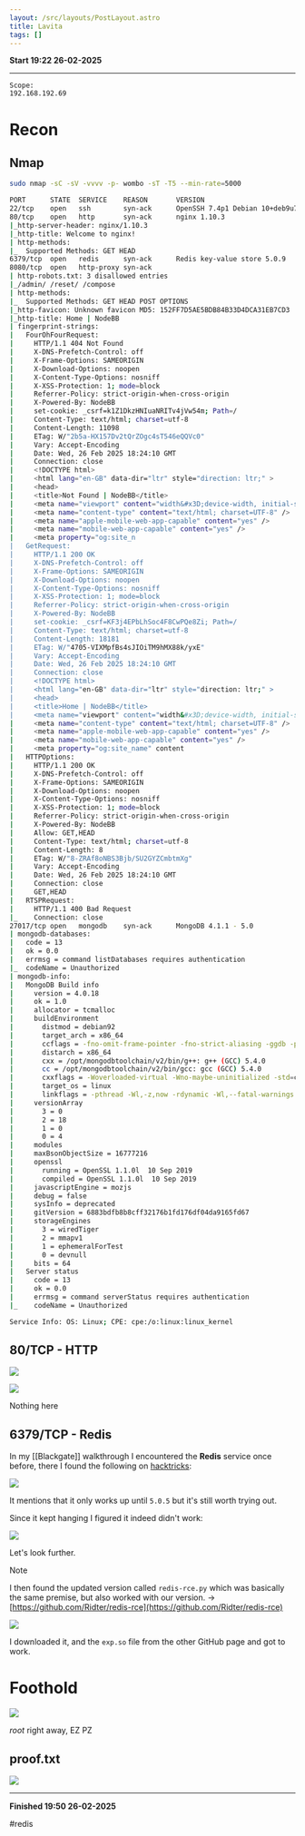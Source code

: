 ```yaml
---
layout: /src/layouts/PostLayout.astro
title: Lavita
tags: []
---
```

**Start 19:22 26-02-2025**

---
```
Scope:
192.168.192.69
```
# Recon

## Nmap

```bash
sudo nmap -sC -sV -vvvv -p- wombo -sT -T5 --min-rate=5000

PORT      STATE  SERVICE    REASON       VERSION
22/tcp    open   ssh        syn-ack      OpenSSH 7.4p1 Debian 10+deb9u7 (protocol 2.0)
80/tcp    open   http       syn-ack      nginx 1.10.3
|_http-server-header: nginx/1.10.3
|_http-title: Welcome to nginx!
| http-methods: 
|_  Supported Methods: GET HEAD
6379/tcp  open   redis      syn-ack      Redis key-value store 5.0.9
8080/tcp  open   http-proxy syn-ack
| http-robots.txt: 3 disallowed entries 
|_/admin/ /reset/ /compose
| http-methods: 
|_  Supported Methods: GET HEAD POST OPTIONS
|_http-favicon: Unknown favicon MD5: 152FF7D5AE5BDB84B33D4DCA31EB7CD3
|_http-title: Home | NodeBB
| fingerprint-strings: 
|   FourOhFourRequest: 
|     HTTP/1.1 404 Not Found
|     X-DNS-Prefetch-Control: off
|     X-Frame-Options: SAMEORIGIN
|     X-Download-Options: noopen
|     X-Content-Type-Options: nosniff
|     X-XSS-Protection: 1; mode=block
|     Referrer-Policy: strict-origin-when-cross-origin
|     X-Powered-By: NodeBB
|     set-cookie: _csrf=k1Z1DkzHNIuaNRITv4jVw54m; Path=/
|     Content-Type: text/html; charset=utf-8
|     Content-Length: 11098
|     ETag: W/"2b5a-HX157Dv2tQrZOgc4sT546eQQVc0"
|     Vary: Accept-Encoding
|     Date: Wed, 26 Feb 2025 18:24:10 GMT
|     Connection: close
|     <!DOCTYPE html>
|     <html lang="en-GB" data-dir="ltr" style="direction: ltr;" >
|     <head>
|     <title>Not Found | NodeBB</title>
|     <meta name="viewport" content="width&#x3D;device-width, initial-scale&#x3D;1.0" />
|     <meta name="content-type" content="text/html; charset=UTF-8" />
|     <meta name="apple-mobile-web-app-capable" content="yes" />
|     <meta name="mobile-web-app-capable" content="yes" />
|     <meta property="og:site_n
|   GetRequest: 
|     HTTP/1.1 200 OK
|     X-DNS-Prefetch-Control: off
|     X-Frame-Options: SAMEORIGIN
|     X-Download-Options: noopen
|     X-Content-Type-Options: nosniff
|     X-XSS-Protection: 1; mode=block
|     Referrer-Policy: strict-origin-when-cross-origin
|     X-Powered-By: NodeBB
|     set-cookie: _csrf=KF3j4EPbLhSoc4F8CwPQe8Zi; Path=/
|     Content-Type: text/html; charset=utf-8
|     Content-Length: 18181
|     ETag: W/"4705-VIXMpfBs4sJIOiTM9hMX88k/yxE"
|     Vary: Accept-Encoding
|     Date: Wed, 26 Feb 2025 18:24:10 GMT
|     Connection: close
|     <!DOCTYPE html>
|     <html lang="en-GB" data-dir="ltr" style="direction: ltr;" >
|     <head>
|     <title>Home | NodeBB</title>
|     <meta name="viewport" content="width&#x3D;device-width, initial-scale&#x3D;1.0" />
|     <meta name="content-type" content="text/html; charset=UTF-8" />
|     <meta name="apple-mobile-web-app-capable" content="yes" />
|     <meta name="mobile-web-app-capable" content="yes" />
|     <meta property="og:site_name" content
|   HTTPOptions: 
|     HTTP/1.1 200 OK
|     X-DNS-Prefetch-Control: off
|     X-Frame-Options: SAMEORIGIN
|     X-Download-Options: noopen
|     X-Content-Type-Options: nosniff
|     X-XSS-Protection: 1; mode=block
|     Referrer-Policy: strict-origin-when-cross-origin
|     X-Powered-By: NodeBB
|     Allow: GET,HEAD
|     Content-Type: text/html; charset=utf-8
|     Content-Length: 8
|     ETag: W/"8-ZRAf8oNBS3Bjb/SU2GYZCmbtmXg"
|     Vary: Accept-Encoding
|     Date: Wed, 26 Feb 2025 18:24:10 GMT
|     Connection: close
|     GET,HEAD
|   RTSPRequest: 
|     HTTP/1.1 400 Bad Request
|_    Connection: close
27017/tcp open   mongodb    syn-ack      MongoDB 4.1.1 - 5.0
| mongodb-databases: 
|   code = 13
|   ok = 0.0
|   errmsg = command listDatabases requires authentication
|_  codeName = Unauthorized
| mongodb-info: 
|   MongoDB Build info
|     version = 4.0.18
|     ok = 1.0
|     allocator = tcmalloc
|     buildEnvironment
|       distmod = debian92
|       target_arch = x86_64
|       ccflags = -fno-omit-frame-pointer -fno-strict-aliasing -ggdb -pthread -Wall -Wsign-compare -Wno-unknown-pragmas -Winvalid-pch -Werror -O2 -Wno-unused-local-typedefs -Wno-unused-function -Wno-deprecated-declarations -Wno-unused-but-set-variable -Wno-missing-braces -fstack-protector-strong -fno-builtin-memcmp
|       distarch = x86_64
|       cxx = /opt/mongodbtoolchain/v2/bin/g++: g++ (GCC) 5.4.0
|       cc = /opt/mongodbtoolchain/v2/bin/gcc: gcc (GCC) 5.4.0
|       cxxflags = -Woverloaded-virtual -Wno-maybe-uninitialized -std=c++14
|       target_os = linux
|       linkflags = -pthread -Wl,-z,now -rdynamic -Wl,--fatal-warnings -fstack-protector-strong -fuse-ld=gold -Wl,--build-id -Wl,--hash-style=gnu -Wl,-z,noexecstack -Wl,--warn-execstack -Wl,-z,relro
|     versionArray
|       3 = 0
|       2 = 18
|       1 = 0
|       0 = 4
|     modules
|     maxBsonObjectSize = 16777216
|     openssl
|       running = OpenSSL 1.1.0l  10 Sep 2019
|       compiled = OpenSSL 1.1.0l  10 Sep 2019
|     javascriptEngine = mozjs
|     debug = false
|     sysInfo = deprecated
|     gitVersion = 6883bdfb8b8cff32176b1fd176df04da9165fd67
|     storageEngines
|       3 = wiredTiger
|       2 = mmapv1
|       1 = ephemeralForTest
|       0 = devnull
|     bits = 64
|   Server status
|     code = 13
|     ok = 0.0
|     errmsg = command serverStatus requires authentication
|_    codeName = Unauthorized

Service Info: OS: Linux; CPE: cpe:/o:linux:linux_kernel
```


## 80/TCP - HTTP

![](../../../assets/30978b762e177c1768d4b8cd959a3a04.png)

![](../../../assets/2edf8772635abc227c3fe7b4aae07b1b.png)

Nothing here


## 6379/TCP - Redis

In my [[Blackgate]] walkthrough I encountered the **Redis** service once before, there I found the following on [hacktricks](https://book.hacktricks.wiki/en/network-services-pentesting/6379-pentesting-redis.html):

![](../../../assets/905922721a7985f2229e4f578cb5f487.png)

It mentions that it only works up until `5.0.5` but it's still worth trying out.

Since it kept hanging I figured it indeed didn't work:

![](../../../assets/0bcdfda090f2126a935968ac0e687643.png)

Let's look further.

>[!note]
>I then found the updated version called `redis-rce.py` which was basically the same premise, but also worked with our version. -> [https://github.com/Ridter/redis-rce](https://github.com/Ridter/redis-rce)

![](../../../assets/966c0051ab72f7c91ed897944a04e1a6.png)

I downloaded it, and the `exp.so` file from the other GitHub page and got to work.


# Foothold

![](../../../assets/5a29c63a6e997fae882f8f5c1c48bba6.png)

*root* right away, EZ PZ


## proof.txt

![](../../../assets/be7abdcf131235abbb802ae399a5f98e.png)

---

**Finished 19:50 26-02-2025**

[^Links]:  [[OSCP Prep]]

#redis 
